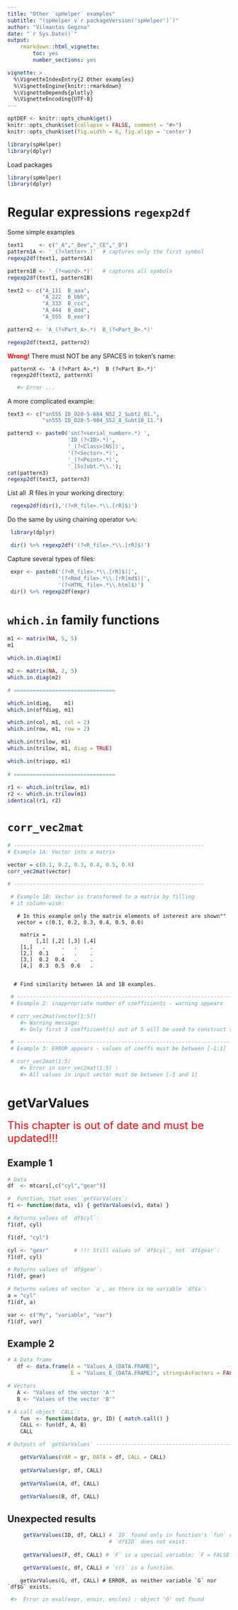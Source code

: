 ```yaml
---
title: "Other `spHelper` examples"
subtitle: "(spHelper v`r packageVersion('spHelper')`)"
author: "Vilmantas Gegzna"
date: "`r Sys.Date()`"
output:
    rmarkdown::html_vignette: 
        toc: yes
        number_sections: yes

vignette: >
  %\VignetteIndexEntry{2 Other examples}
  %\VignetteEngine{knitr::rmarkdown}
  %\VignetteDepends{plotly}
  %\VignetteEncoding{UTF-8}
---
```



```r
optDEF <- knitr::opts_chunk$get()
knitr::opts_chunk$set(collapse = FALSE, comment = "#>")
knitr::opts_chunk$set(fig.width = 6, fig.align = 'center')

library(spHelper)
library(dplyr)
```

Load packages

```r
library(spHelper)
library(dplyr)
```


Regular expressions `regexp2df`
===============================

Some simple examples
```r
text1     <- c("_A","_Bee","_CE","_D")
pattern1A <- '_(?<letter>.)'  # captures only the first symbol
regexp2df(text1, pattern1A)

pattern1B <- '_(?<word>.*)'   # captures all symbols
regexp2df(text1, pattern1B)

text2 <- c("A_111  B_aaa",
           "A_222  B_bbb",
           "A_333  B_ccc",
           "A_444  B_ddd",
           "A_555  B_eee")

pattern2 <- 'A_(?<Part_A>.*)  B_(?<Part_B>.*)'

regexp2df(text2, pattern2)
```

<font color="red">**Wrong!**</font> There must NOT be any SPACES in token's name:
```
 patternX <- 'A (?<Part A>.*)  B (?<Part B>.*)'
 regexp2df(text2, patternX)
```
```r
   #> Error ...
```
A more complicated example:
```r
text3 <- c("sn555 ID_O20-5-684_N52_2_Subt2_01.",
           "sn555 ID_O20-5-984_S52_8_Subt10_11.")

pattern3 <- paste0('sn(?<serial_number>.*) ',
                   'ID_(?<ID>.*)',
                   '_(?<Class>[NS])',
                   '(?<Sector>.*)',
                   '_(?<Point>.*)',
                   '_[Ss]ubt.*\\.');
cat(pattern3)
regexp2df(text3, pattern3)
```

List all .R files in your working directory:
```r
 regexp2df(dir(),'(?<R_file>.*\\.[rR]$)')
```

Do the same by using chaining operator `%>%`:
```r
 library(dplyr)

 dir() %>% regexp2df('(?<R_file>.*\\.[rR]$)')
```

Capture several types of files:
```r
 expr <- paste0('(?<R_file>.*\\.[rR]$)|',
                '(?<Rmd_file>.*\\.[rR]md$)|',
                '(?<HTML_file>.*\\.html$)')
 dir() %>% regexp2df(expr) 
```



<!-- `stratifiedFolds`, `createFolds2` and `foldTests` -->
<!-- ================================================ -->

<!-- ```{r} -->
<!-- clear() -->

<!-- # Load data -->
<!-- data("DataSet1") -->

<!-- # Set parameters -->
<!-- nFolds = 5 -->

<!-- # Explore data -->
<!-- str(DataSet1) -->

<!-- # table(DataSet1[,c("gr","ID")]) -->
<!-- # summary(DataSet1) -->
<!-- ``` -->

<!-- `createFolds2` and `stratifiedFolds` is the same function with different names -->
<!-- ```{r} -->

<!-- set.seed(1) -->
<!-- cvo_create_folds(block_by = DataSet1$ID, k = nFolds) -->
<!-- ``` -->

<!-- When variable names from data frame are provided: -->
<!-- ```{r} -->
<!-- Folds1_a <- cvo_create_folds(data = DataSet1, -->
<!--                              stratify_by = "gr", -->
<!--                              block_by = "ID", -->
<!--                              nFolds, -->
<!--                              returnTrain = FALSE) -->
<!-- # str(Folds1_a) -->
<!-- cvo_test_bs(Folds1_a, -->
<!--             stratify_by = "gr", -->
<!--             block_by = "ID", -->
<!--             data = DataSet1) -->

<!-- ``` -->

<!-- When "free" variables are provided: -->
<!-- ```{r} -->
<!-- Folds1_b <- cvo_create_folds(stratify_by = DataSet1$gr, -->
<!--                              block_by = DataSet1$ID, -->
<!--                              k = nFolds, -->
<!--                              returnTrain = FALSE) -->
<!-- # str(Folds1_b) -->
<!-- cvo_test_bs(Folds1_b, -->
<!--             stratify_by = "gr", -->
<!--             block_by = "ID", -->
<!--             data = DataSet1 -->
<!-- ) -->
<!-- ``` -->

<!-- Not blocked but stratified: -->
<!-- ```{r} -->
<!-- Folds1_c <- cvo_create_folds(stratify_by = DataSet1$gr, -->
<!--                              k = nFolds, -->
<!--                              returnTrain = FALSE) -->
<!-- # str(Folds1_c) -->
<!-- cvo_test_bs(Folds1_c,  -->
<!--             stratify_by = "gr", -->
<!--             block_by = "ID", -->
<!--             data = DataSet1) -->
<!-- ``` -->

<!-- Blocked but not stratified: -->
<!-- ```{r} -->
<!-- Folds1_d <- cvo_create_folds(block_by = DataSet1$ID, -->
<!--                              k = nFolds, -->
<!--                              returnTrain = FALSE) -->
<!-- # str(Folds1_d) -->
<!-- cvo_test_bs(Folds1_d, -->
<!--             stratify_by = "gr", -->
<!--             block_by = "ID", -->
<!--             DataSet1) -->
<!-- ``` -->

`which.in` family functions 
==============================

```r
m1 <- matrix(NA, 5, 5)
m1

which.in.diag(m1)

m2 <- matrix(NA, 2, 5)
which.in.diag(m2)

# ================================

which.in(diag,    m1)
which.in(offdiag, m1)

which.in(col, m1, col = 2)
which.in(row, m1, row = 2)

which.in(trilow, m1)
which.in(trilow, m1, diag = TRUE)

which.in(triupp, m1)
 
# ================================
 
r1 <- which.in(trilow, m1)
r2 <- which.in.trilow(m1)
identical(r1, r2)
```

`corr_vec2mat`
==================

```r
# ------------------------------------------------------------
# Example 1A: Vector into a matrix

vector = c(0.1, 0.2, 0.3, 0.4, 0.5, 0.6)
corr_vec2mat(vector)

# ------------------------------------------------------------

 # Example 1B: Vector is transformed to a matrix by filling
 # it column-wise:
```

```
   # In this example only the matrix elements of interest are shown""
   vector = c(0.1, 0.2, 0.3, 0.4, 0.5, 0.6)
  
    matrix =
         [,1] [,2] [,3] [,4]
    [1,]   .     .   .    .
    [2,]  0.1    .   .    .
    [3,]  0.2  0.4   .    .
    [4,]  0.3  0.5  0.6   .
  
  
  # Find similarity between 1A and 1B examples.
```
 
```r
 # ---------------------------------------------------------------------
 # Example 2: inappropriate number of coefficients - warning appears

 # corr_vec2mat(vector[1:5])
    #> Warning message:
    #> Only first 3 coefficient(s) out of 5 will be used to construct symmetric matrix with 3 rows.

 # --------------------------------------------------------------------
 # Example 3: ERROR appears - values of coeffs must be between [-1;1]

 # corr_vec2mat(1:5)
    #> Error in corr_vec2mat(1:5) :
    #> All values in input vector must be between [-1 and 1]

```

getVarValues
============


<font color="red" size=5>
This chapter is out of date and must be updated!!!
</font>


Example 1
----------
```r
# Data
df  <- mtcars[,c("cyl","gear")]

#  Function, that uses `getVarValues`:
f1 <- function(data, v1) { getVarValues(v1, data) }

# Returns values of `df$cyl`:
f1(df, cyl)

f1(df, "cyl")

cyl <- "gear"        # !!! Still values of `df$cyl`, not `df$gear`:
f1(df, cyl)

# Returns values of `df$gear`:
f1(df, gear)

# Returns values of vector `a`, as there is no variable `df$a`:
a = "cyl"
f1(df, a)

var <- c("My", "variable", "var")
f1(df, var)
```

Example 2
---------

```r
# A Data frame
   df <- data.frame(A = "Values_A_(DATA.FRAME)",
                    E = "Values_E_(DATA.FRAME)", stringsAsFactors = FALSE)

# Vectors
   A <- "Values of the vector 'A'"
   B <- "Values of the vector 'B'"

# A call object `CALL`:
    fun  <- function(data, gr, ID) { match.call() }
    CALL <- fun(df, A, B)
    CALL

# Outputs of `getVarValues` -------------------------------------------------

    getVarValues(VAR = gr, DATA = df, CALL = CALL)
    
    getVarValues(gr, df, CALL)
    
    getVarValues(A, df, CALL)
    
    getVarValues(B, df, CALL)

```
  
Unexpected results 
------------------
```r
     getVarValues(ID, df, CALL) # `ID` found only in function's `fun` definition.
                                # `df$ID` does not exist.
    
     getVarValues(F, df, CALL) # `F` is a special variable: `F = FALSE`
    
     getVarValues(c, df, CALL) # `c()` is a function.
```

```
    getVarValues(G, df, CALL) # ERROR, as neither variable `G` nor `df$G` exists.
```
```r
 #>  Error in eval(expr, envir, enclos) : object 'G' not found

```
